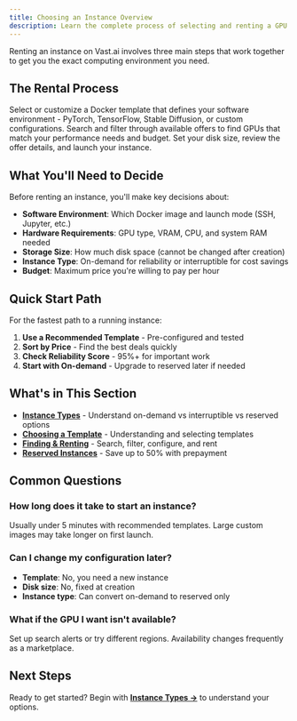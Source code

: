 ```yaml
---
title: Choosing an Instance Overview
description: Learn the complete process of selecting and renting a GPU instance on Vast.ai, from choosing templates to configuring and launching.
---
```


Renting an instance on Vast.ai involves three main steps that work together to get you the exact computing environment you need.

## The Rental Process

<Steps>
  <Step title="Choose Your Template">
    Select or customize a Docker template that defines your software environment - PyTorch, TensorFlow, Stable Diffusion, or custom configurations.
  </Step>

  <Step title="Find Your GPU">
    Search and filter through available offers to find GPUs that match your performance needs and budget.
  </Step>

  <Step title="Configure & Rent">
    Set your disk size, review the offer details, and launch your instance.
  </Step>
</Steps>

## What You'll Need to Decide

Before renting an instance, you'll make key decisions about:

- **Software Environment**: Which Docker image and launch mode (SSH, Jupyter, etc.)
- **Hardware Requirements**: GPU type, VRAM, CPU, and system RAM needed
- **Storage Size**: How much disk space (cannot be changed after creation)
- **Instance Type**: On-demand for reliability or interruptible for cost savings
- **Budget**: Maximum price you're willing to pay per hour

## Quick Start Path

For the fastest path to a running instance:

1. **Use a Recommended Template** - Pre-configured and tested
2. **Sort by Price** - Find the best deals quickly
3. **Check Reliability Score** - 95%+ for important work
4. **Start with On-demand** - Upgrade to reserved later if needed

## What's in This Section

- **[Instance Types](/documentation/instances/choosing/instance-types)** - Understand on-demand vs interruptible vs reserved options
- **[Choosing a Template](/documentation/instances/choosing/templates)** - Understanding and selecting templates
- **[Finding & Renting](/documentation/instances/choosing/find-and-rent)** - Search, filter, configure, and rent
- **[Reserved Instances](/documentation/instances/choosing/reserved-instances)** - Save up to 50% with prepayment

## Common Questions

### How long does it take to start an instance?
Usually under 5 minutes with recommended templates. Large custom images may take longer on first launch.

### Can I change my configuration later?
- **Template**: No, you need a new instance
- **Disk size**: No, fixed at creation
- **Instance type**: Can convert on-demand to reserved only

### What if the GPU I want isn't available?
Set up search alerts or try different regions. Availability changes frequently as a marketplace.

## Next Steps

Ready to get started? Begin with **[Instance Types →](/documentation/instances/choosing/instance-types)** to understand your options.